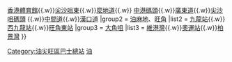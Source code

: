 {{Navbox
|name        = 香港油尖旺區巴士總站列表
|title       = [[香港]][[油尖旺區]][[香港巴士總站|巴士總站]]列表
|bodystyle   = background: #f9f9f9;
|liststyle   = text-align: left;%;
|groupstyle  = background: #ececec; text好-align: center; width: 15%;;
|belowstyle  = text-align: center;;
|oddstyle    = background: #f9f9f9;
|evenstyle   = background: #f9f9f9;
|state       = collapsed
|group1      = [[尖沙咀]]、[[尖沙咀東]]、[[紅磡灣]]
|list1       = [[紅磡車站公共運輸交匯處|紅磡站]]{{.w}}[[香港體育館]]{{.w}}[[尖沙咀東巴士總站|尖沙咀東]]{{.w}}[[尖沙咀東 (麼地道) 公共運輸交匯處|麼地道]]{{.w}} [[中港城公共運輸交匯處|中港碼頭]]{{.w}}[[尖沙咀（廣東道）巴士總站|廣東道]]{{.w}}[[尖沙咀天星碼頭公共運輸交匯處|尖沙咀碼頭]] {{.w}}[[尖沙咀（中間道）巴士總站|中間道]]{{.w}}[[漢口道 (香港)|漢口道]]
|group2      = [[油麻地]]、[[旺角]]
|list2       = [[九龍站公共運輸交匯處|九龍站]]{{.w}}[[西九龍站巴士總站|西九龍站]]{{.w}}[[旺角東站公共運輸交匯處|旺角東站]]
|group3      = [[大角咀]]
|list3       = [[大角咀（維港灣）公共運輸交匯處|維港灣]]{{.w}}[[奧運站公共運輸交匯處|奧運站]]{{.w}}[[旺角（柏景灣）公共運輸交匯處|柏景灣]]
}}<includeonly>[[Category:油尖旺區巴士總站]]
</includeonly><noinclude>[[Category:香港巴士總站模板|油]]
